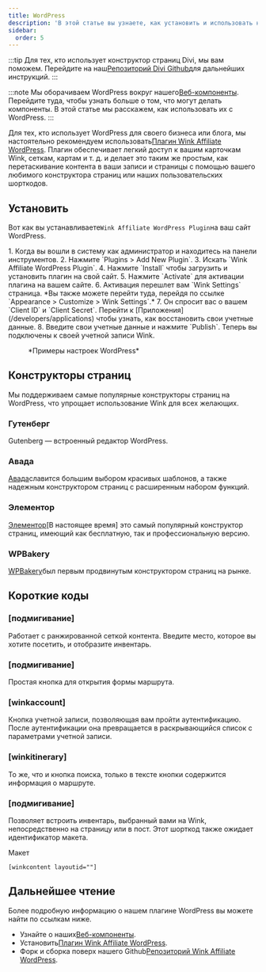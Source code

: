 ```yaml
---
title: WordPress
description: 'В этой статье вы узнаете, как установить и использовать наш плагин WordPress.'
sidebar:
  order: 5
---
```


:::tip
Для тех, кто использует конструктор страниц Divi, мы вам поможем. Перейдите на наш[Репозиторий Divi Github](https://github.com/wink-travel/affiliate-wordpress-divi-plugin)для дальнейших инструкций.
:::

:::note
Мы оборачиваем WordPress вокруг нашего[Веб-компоненты](/developers/web-components). Перейдите туда, чтобы узнать больше о том, что могут делать компоненты. В этой статье мы расскажем, как использовать их с WordPress.
:::

Для тех, кто использует WordPress для своего бизнеса или блога, мы настоятельно рекомендуем использовать[Плагин Wink Affiliate WordPress](https://wordpress.org/plugins/wink2travel/).
Плагин обеспечивает легкий доступ к вашим карточкам Wink, сеткам, картам и т. д. и делает это таким же простым, как перетаскивание контента в ваши записи и страницы с помощью вашего любимого конструктора страниц или наших пользовательских шорткодов.

## Установить

Вот как вы устанавливаете`Wink Affiliate WordPress Plugin`на ваш сайт WordPress.

<Steps>
  1. Когда вы вошли в систему как администратор и находитесь на панели инструментов.
  2. Нажмите `Plugins > Add New Plugin`.
  3. Искать `Wink Affiliate WordPress Plugin`.
  4. Нажмите `Install` чтобы загрузить и установить плагин на свой сайт.
  5. Нажмите `Activate` для активации плагина на вашем сайте.
  6. Активация перешлет вам `Wink Settings` страница. *Вы также можете перейти туда, перейдя по ссылке `Appearance > Customize > Wink Settings`.*
  7. Он спросит вас о вашем `Client ID` и `Client Secret`. Перейти к [Приложения](/developers/applications) чтобы узнать, как восстановить свои учетные данные.
  8. Введите свои учетные данные и нажмите `Publish`. Теперь вы подключены к своей учетной записи Wink.
</Steps>


<figure>
  <CloudinaryImage width="350" height="760" resize="scale" quality="best" alt="Настройки плагина Wink Affiliate WordPress" src="academy/wink-wordpress-plugin-settings" errorImage="noimage_opaque_nyrtl0.png" />

  <figcaption>*Примеры настроек WordPress*</figcaption>
</figure>


##

## Конструкторы страниц

Мы поддерживаем самые популярные конструкторы страниц на WordPress, что упрощает использование Wink для всех желающих.

### Гутенберг

Gutenberg — встроенный редактор WordPress.

### Авада

[Авада](https://avada.com)славится большим выбором красивых шаблонов, а также надежным конструктором страниц с расширенным набором функций.

### Элементор

[Элементор](https://elementor.com)\[В настоящее время] это самый популярный конструктор страниц, имеющий как бесплатную, так и профессиональную версию.

### WPBakery

[WPBakery](https://wpbakery.com)был первым продвинутым конструктором страниц на рынке.

## Короткие коды

### \[подмигивание]

Работает с ранжированной сеткой контента. Введите место, которое вы хотите посетить, и отобразите инвентарь.

### \[подмигивание]

Простая кнопка для открытия формы маршрута.

### \[winkaccount]

Кнопка учетной записи, позволяющая вам пройти аутентификацию. После аутентификации она превращается в раскрывающийся список с параметрами учетной записи.

### \[winkitinerary]

То же, что и кнопка поиска, только в тексте кнопки содержится информация о маршруте.

### \[подмигивание]

Позволяет встроить инвентарь, выбранный вами на Wink, непосредственно на страницу или в пост. Этот шорткод также ожидает идентификатор макета.

Макет

```
[winkcontent layoutid=""]
```

## Дальнейшее чтение

Более подробную информацию о нашем плагине WordPress вы можете найти по ссылкам ниже.

* Узнайте о наших[Веб-компоненты](/developers/web-components).
* Установить[Плагин Wink Affiliate WordPress](https://wordpress.org/plugins/wink2travel/).
* Форк и сборка поверх нашего Github[Репозиторий Wink Affiliate WordPress](https://github.com/wink-travel/wink-wordpress-plugin).

